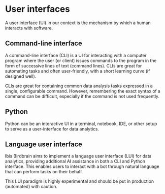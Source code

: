 # User interfaces

A user interface (UI) in our context is the mechanism by which a human interacts with software.

## Command-line interface

A command-line interface (CLI) is a UI for interacting with a computer program where the user (or client) issues commands to the program in the form of successive lines of text (command lines). CLIs are great for automating tasks and often user-friendly, with a short learning curve (if designed well).

CLIs are great for containing common data analysis tasks expressed in a single, configurable command. However, remembering the exact syntax of a command can be difficult, especially if the command is not used frequently.

## Python

Python can be an interactive UI in a terminal, notebook, IDE, or other setup to serve as a user-interface for data analytics.

## Language user interface

Ibis Birdbrain aims to implement a language user interface (LUI) for data analytics, providing additional AI assistance in both a CLI and Python interface. This enables users to interact with a bot through natural language that can perform tasks on their behalf.

:::{.callout-warning}
This LUI paradigm is highly experimental and should be put in production (automated) with caution.
:::
